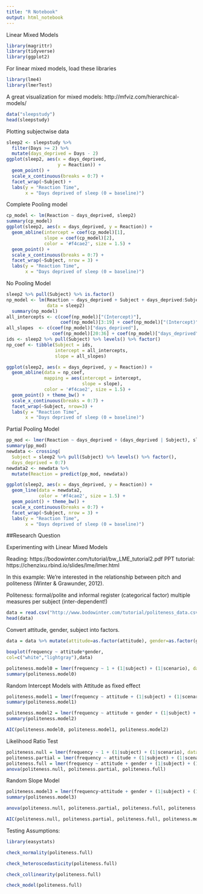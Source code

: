 ```yaml
---
title: "R Notebook"
output: html_notebook
---
```


Linear Mixed Models

```r
library(magrittr)
library(tidyverse)
library(ggplot2)
```

For linear mixed models, load these libraries
```r
library(lme4)
library(lmerTest)
```

A great visualization for mixed models:
http://mfviz.com/hierarchical-models/



```r
data("sleepstudy")
head(sleepstudy)
```

Plotting subjectwise data

```r
sleep2 <- sleepstudy %>%
  filter(Days >= 2) %>%
  mutate(days_deprived = Days - 2)
ggplot(sleep2, aes(x = days_deprived, 
                   y = Reaction)) +
  geom_point() +
  scale_x_continuous(breaks = 0:7) +
  facet_wrap(~Subject) +
  labs(y = "Reaction Time", 
       x = "Days deprived of sleep (0 = baseline)")
```


Complete Pooling model


```r
cp_model <- lm(Reaction ~ days_deprived, sleep2)
summary(cp_model)
ggplot(sleep2, aes(x = days_deprived, y = Reaction)) +
  geom_abline(intercept = coef(cp_model)[1],
              slope = coef(cp_model)[2],
              color = '#f4cae2', size = 1.5) +
  geom_point() +
  scale_x_continuous(breaks = 0:7) +
  facet_wrap(~Subject, nrow = 3) +
  labs(y = "Reaction Time", 
       x = "Days deprived of sleep (0 = baseline)")
```

No Pooling Model

```r
sleep2 %>% pull(Subject) %>% is.factor()
np_model <- lm(Reaction ~ days_deprived + Subject + days_deprived:Subject,
               data = sleep2)
  summary(np_model)
all_intercepts <- c(coef(np_model)["(Intercept)"],
                    coef(np_model)[3:19] + coef(np_model)["(Intercept)"])
all_slopes  <- c(coef(np_model)["days_deprived"],
                 coef(np_model)[20:36] + coef(np_model)["days_deprived"])
ids <- sleep2 %>% pull(Subject) %>% levels() %>% factor()
np_coef <- tibble(Subject = ids,
                  intercept = all_intercepts,
                  slope = all_slopes)
```

```r
ggplot(sleep2, aes(x = days_deprived, y = Reaction)) +
  geom_abline(data = np_coef,
              mapping = aes(intercept = intercept,
                            slope = slope),
              color = '#f4cae2', size = 1.5) +
  geom_point() + theme_bw() +
  scale_x_continuous(breaks = 0:7) +
  facet_wrap(~Subject, nrow=3) +
  labs(y = "Reaction Time", 
       x = "Days deprived of sleep (0 = baseline)")
```

Partial Pooling Model

```r
pp_mod <- lmer(Reaction ~ days_deprived + (days_deprived | Subject), sleep2)
summary(pp_mod)
newdata <- crossing(
  Subject = sleep2 %>% pull(Subject) %>% levels() %>% factor(),
  days_deprived = 0:7)
newdata2 <- newdata %>%
  mutate(Reaction = predict(pp_mod, newdata))
```


```r
ggplot(sleep2, aes(x = days_deprived, y = Reaction)) +
  geom_line(data = newdata2,
            color = '#f4cae2', size = 1.5) +
  geom_point() + theme_bw() +
  scale_x_continuous(breaks = 0:7) +
  facet_wrap(~Subject, nrow = 3) +
  labs(y = "Reaction Time", 
       x = "Days deprived of sleep (0 = baseline)")
```

##Research Question

Experimenting with Linear Mixed Models

Reading: https://bodowinter.com/tutorial/bw_LME_tutorial2.pdf
PPT tutorial: https://chenzixu.rbind.io/slides/lme/lmer.html

In this example: 
We're interested in the relationship between pitch and politeness (Winter & Grawunder, 2012).

Politeness: formal/polite and informal register (categorical factor)
multiple measures per subject (inter-dependent!)

```r
data = read.csv("http://www.bodowinter.com/tutorial/politeness_data.csv")
head(data)
```

Convert attitude, gender, subject into factors.
```r
data = data %>% mutate(attitude=as.factor(attitude), gender=as.factor(gender), subject=as.factor(subject))
```


```r
boxplot(frequency ~ attitude*gender,
col=c("white","lightgray"),data)
```



```r
politeness.model0 = lmer(frequency ~ 1 + (1|subject) + (1|scenario), data=data)
summary(politeness.model0)

```




Random Intercept Models with Attitude as fixed effect

```r
politeness.model1 = lmer(frequency ~ attitude + (1|subject) + (1|scenario), data=data)
summary(politeness.model1)
```

```r
politeness.model2 = lmer(frequency ~ attitude + gender + (1|subject) + (1|scenario), data=data)
summary(politeness.model2)
```
```r
AIC(politeness.model0, politeness.model1, politeness.model2)
```





Likelihood Ratio Test

```r
politeness.null = lmer(frequency ~ 1 + (1|subject) + (1|scenario), data=data, REML=FALSE)
politeness.partial = lmer(frequency ~ attitude + (1|subject) + (1|scenario), data=data, REML=FALSE)
politeness.full = lmer(frequency ~ attitude + gender + (1|subject) + (1|scenario), data=data, REML=FALSE)
anova(politeness.null, politeness.partial, politeness.full)
```

Random Slope Model

```r
politeness.model3 = lmer(frequency~attitude + gender + (1|subject) + (1+attitude|scenario), data = data, REML=FALSE)
summary(politeness.model3)
```
```r
anova(politeness.null, politeness.partial, politeness.full, politeness.model3)

```
```r
AIC(politeness.null, politeness.partial, politeness.full, politeness.model3)

```

Testing Assumptions: 


```r
library(easystats)
```

```r
check_normality(politeness.full)
```
```r
check_heteroscedasticity(politeness.full)
```

```r
check_collinearity(politeness.full)
```




```r
check_model(politeness.full)
```



